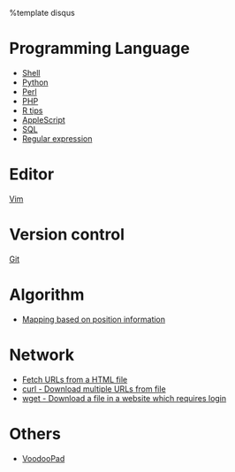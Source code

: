 %template disqus
= Programming Language =
* [[Learning Shell|Shell]]
* [[Python]]
* [[Learning Perl|Perl]]
* [[PHP]]
* [[R tips]]
* [[AppleScript]]
* [[SQL]]
* [[Regular expression]]

= Editor =
[[Vim]]

= Version control =
[[Git]]

= Algorithm =
* [[Mapping based on position information]]

= Network =
* [[Fetch URLs from a HTML file]]
* [[Curl|curl - Download multiple URLs from file]]
* [[Wget|wget - Download a file in a website which requires login]]

= Others =
* [[VoodooPad]]
